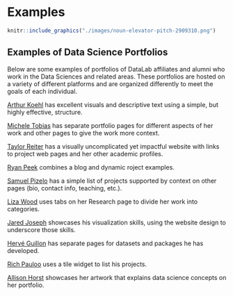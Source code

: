 # Examples

```r
knitr::include_graphics("./images/noun-elevator-pitch-2909310.png")
```

## Examples of Data Science Portfolios

Below are some examples of portfolios of DataLab affiliates and alumni who work in the Data Sciences and related areas. These portfolios are hosted on a variety of different platforms and are organized differently to meet the goals of each individual.

[Arthur Koehl](http://arthurkoehl.com/) has excellent visuals and descriptive text using a simple, but highly effective, structure. 

[Michele Tobias](https://sites.google.com/site/mtobiasresearch) has separate portfolio pages for different aspects of her work and other pages to give the work more context.

[Taylor Reiter](https://taylorreiter.github.io/aboutme/) has a visually uncomplicated yet impactful website with links to project web pages and her other academic profiles.

[Ryan Peek](https://ryanpeek.org/) combines a blog and dynamic roject examples.

[Samuel Pizelo](https://www.samuelpizelo.com/) has a simple list of projects supported by context on other pages (bio, contact info, teaching, etc.).

[Liza Wood](https://liza-wood.github.io/index.html) uses tabs on her Research page to divide her work into categories.

[Jared Joseph](https://jnjoseph.com/) showcases his visualization skills, using the website design to underscore those skills.

[Hervé Guillon](https://guillon.xyz/) has separate pages for datasets and packages he has developed.

[Rich Pauloo](https://www.richpauloo.com/) uses a tile widget to list his projects.

[Allison Horst](https://allisonhorst.com/allison-horst) showcases her artwork that explains data science concepts on her portfolio.
